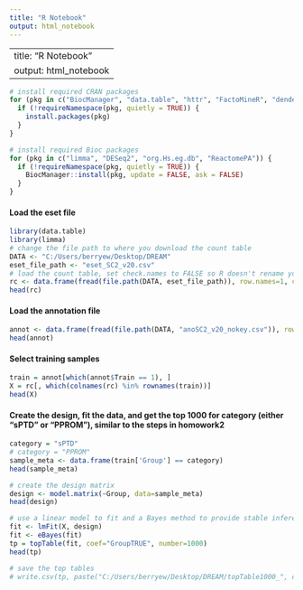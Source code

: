 ```yaml
---
title: "R Notebook"
output: html_notebook
---
```


---
title: "R Notebook"
output: html_notebook
---


```r
# install required CRAN packages
for (pkg in c("BiocManager", "data.table", "httr", "FactoMineR", "dendextend")) {
  if (!requireNamespace(pkg, quietly = TRUE)) {
    install.packages(pkg)
  }
}

# install required Bioc packages
for (pkg in c("limma", "DESeq2", "org.Hs.eg.db", "ReactomePA")) {
  if (!requireNamespace(pkg, quietly = TRUE)) {
    BiocManager::install(pkg, update = FALSE, ask = FALSE)
  }
}
```

#### Load the eset file
```r
library(data.table)
library(limma)
# change the file path to where you download the count table
DATA <- "C:/Users/berryew/Desktop/DREAM"
eset_file_path <- "eset_SC2_v20.csv"
# load the count table, set check.names to FALSE so R doesn't rename your columns! Otherwise it will automatically convert special characters into "."
rc <- data.frame(fread(file.path(DATA, eset_file_path)), row.names=1, check.names = FALSE)
head(rc)
```

#### Load the annotation file
```r
annot <- data.frame(fread(file.path(DATA, "anoSC2_v20_nokey.csv")), row.names = 1, check.names = FALSE)
head(annot)
```

#### Select training samples
```r
train = annot[which(annot$Train == 1), ]
X = rc[, which(colnames(rc) %in% rownames(train))]
head(X)
```


#### Create the design, fit the data, and get the top 1000 for category (either "sPTD" or "PPROM"), similar to the steps in homowork2
```r
category = "sPTD"
# category = "PPROM"
sample_meta <- data.frame(train['Group'] == category)
head(sample_meta)

# create the design matrix
design <- model.matrix(~Group, data=sample_meta)
head(design)

# use a linear model to fit and a Bayes method to provide stable inference
fit <- lmFit(X, design)
fit <- eBayes(fit)
tp = topTable(fit, coef="GroupTRUE", number=1000)
head(tp)

# save the top tables
# write.csv(tp, paste("C:/Users/berryew/Desktop/DREAM/topTable1000_", category, ".csv", sep=""))
```